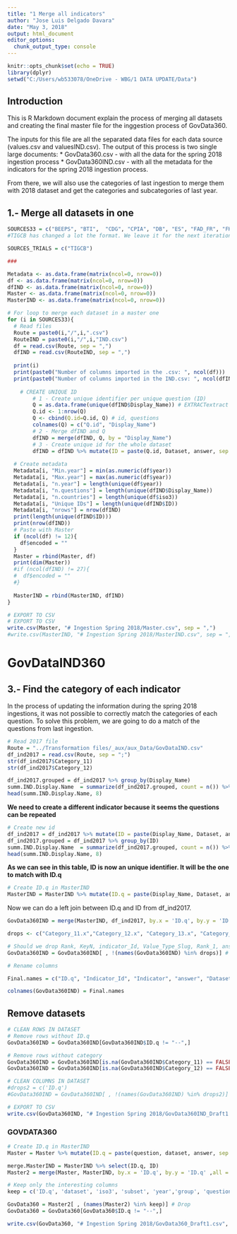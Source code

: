 ```yaml
---
title: "1 Merge all indicators"
author: "Jose Luis Delgado Davara"
date: "May 3, 2018"
output: html_document
editor_options: 
  chunk_output_type: console
---
```


```r
knitr::opts_chunk$set(echo = TRUE)
library(dplyr)
setwd("C:/Users/wb533078/OneDrive - WBG/1 DATA UPDATE/Data")
```

## Introduction

This is R Markdown document explain the process of merging all datasets and creating the final master file for the inggestion process of GovData360.

The inputs for this file are all the separated data files for each data source (values.csv and valuesIND.csv). The output of this process is two single large documents:
* GovData360.csv - with all the data for the spring 2018 ingestion process
* GovData360IND.csv - with all the metadata for the indicators for the spring 2018 ingestion process.

From there, we will also use the categories of last ingestion to merge them with 2018 dataset and get the categories and subcategories of last year.

## 1.- Merge all datasets in one

```r
SOURCES33 = c("BEEPS", "BTI",  "CDG", "CPIA", "DB", "ES", "FAD_FR", "FH", "FSI", "GCI", "GFS", "Global_Indicators", "Global_Integrity", "HRM", "IBP", "IIAG", "ILO", "IPD", "IPU", "PAM", "PAM_IAD", "PAY_EMP", "PEFA", "PFI", "PIM", "PIV", "QOG", "SC", "SGI","TI", "WBL", "WGI", "WJP")
#TIGCB has changed a lot the format. We leave it for the next iteration.

SOURCES_TRIALS = c("TIGCB") 

### 

Metadata <- as.data.frame(matrix(ncol=0, nrow=0))
df <- as.data.frame(matrix(ncol=0, nrow=0))
dfIND <- as.data.frame(matrix(ncol=0, nrow=0))
Master <- as.data.frame(matrix(ncol=0, nrow=0))
MasterIND <- as.data.frame(matrix(ncol=0, nrow=0))

# For loop to merge each dataset in a master one
for (i in SOURCES33){
  # Read files
  Route = paste0(i,"/",i,".csv")
  RouteIND = paste0(i,"/",i,"IND.csv")
  df = read.csv(Route, sep = ",")
  dfIND = read.csv(RouteIND, sep = ",")
     
  print(i)
  print(paste0("Number of columns imported in the .csv: ", ncol(df)))
  print(paste0("Number of columns imported in the IND.csv: ", ncol(dfIND)))
  
    # CREATE UNIQUE ID
        # 1 - Create unique identifier per unique question (ID)
        Q = as.data.frame(unique(dfIND$Display_Name)) # EXTRACTextract unique questions
        Q.id <- 1:nrow(Q)
        Q <- cbind(Q.id=Q.id, Q) # id, questions
        colnames(Q) = c("Q.id", "Display_Name")
        # 2 - Merge dfIND and Q
        dfIND = merge(dfIND, Q, by = "Display_Name")
        # 3 - Create unique id for the whole dataset
        dfIND = dfIND %>% mutate(ID = paste(Q.id, Dataset, answer, sep = "-"))
  
  # Create metadata
  Metadata[i, "Min.year"] = min(as.numeric(df$year))
  Metadata[i, "Max.year"] = max(as.numeric(df$year))
  Metadata[i, "n.year"] = length(unique(df$year))
  Metadata[i, "n.questions"] = length(unique(dfIND$Display_Name))
  Metadata[i, "n.countries"] = length(unique(df$iso3))
  Metadata[i, "Unique IDs"] = length(unique(dfIND$ID))
  Metadata[i, "nrows"] = nrow(dfIND)
  print(length(unique(dfIND$ID)))
  print(nrow(dfIND))
  # Paste with Master
  if (ncol(df) != 12){
    df$encoded = ""
  }
  Master = rbind(Master, df)
  print(dim(Master))
  #if (ncol(dfIND) != 27){
  #  df$encoded = ""
  #}
  
  MasterIND = rbind(MasterIND, dfIND)
}


```

```r
# EXPORT TO CSV
# EXPORT TO CSV
write.csv(Master, "# Ingestion Spring 2018/Master.csv", sep = ",")
#write.csv(MasterIND, "# Ingestion Spring 2018/MasterIND.csv", sep = ",")
```

############################################   ############################################
############################################   ############################################
############################################   ############################################

# GovDataIND360
## 3.- Find the category of each indicator

In the process of updating the information during the spring 2018 ingestions, it was not possible to correctly match the categories of each question. To solve this problem, we are going to do a match of the questions from last ingestion.

```r
# Read 2017 file
Route = "../Transformation files/_aux/aux_Data/GovDataIND.csv"
df_ind2017 = read.csv(Route, sep = ";")
str(df_ind2017$Category_11)
str(df_ind2017$Category_12)
```

```r
df_ind2017.grouped = df_ind2017 %>% group_by(Display_Name)
summ.IND.Display.Name  = summarize(df_ind2017.grouped, count = n()) %>% arrange(desc(count))
head(summ.IND.Display.Name, 8)
```

**We need to create a different indicator because it seems the questions can be repeated**

```r
# Create new id
df_ind2017 = df_ind2017 %>% mutate(ID = paste(Display_Name, Dataset, answer, sep = "-"))
df_ind2017.grouped = df_ind2017 %>% group_by(ID)
summ.IND.Display.Name  = summarize(df_ind2017.grouped, count = n()) %>% arrange(desc(count))
head(summ.IND.Display.Name, 8)
```

**As we can see in this table, ID is now an unique identifier. It will be the one to match with ID.q**

```r
# Create ID.q in MasterIND
MasterIND = MasterIND %>% mutate(ID.q = paste(Display_Name, Dataset, answer, sep = "-"))
```

Now we can do a left join between ID.q and ID from df_ind2017.

```r
GovData360IND = merge(MasterIND, df_ind2017, by.x = 'ID.q', by.y = 'ID' ,all = T) # Merge all datasets

drops <- c("Category_11.x","Category_12.x", "Category_13.x", "Category_14.x", "Category_14.x", "Category_15.x", "Category_21.x", "Category_22.x", "Category_23.x", "Category_24.x", "Category_25.x", "Category_25.x", "Category_31.x", "Category_32.x", "Category_33.x", "Category_34.x", "New1", "New2", "New3", "New4", "New5", "Rank_2", "Rank_3", "answer.y", "keyN.y", "Indicator_Id.y", "Rank", "Indicator_Name.x", "Display_Name.x", "Dataset.y")

# Should we drop Rank, KeyN, indicator_Id, Value_Type_Slug, Rank_1, answer.y and KeyN.y???
GovData360IND = GovData360IND[ , !(names(GovData360IND) %in% drops)] # Drop

# Rename columns

Final.names = c("ID.q", "Indicator_Id", "Indicator", "answer", "Dataset", "keyN", "Q.id", "ID", "Indicator_Name", "Display_Name", "Value_Type_Slug", "Units", 'Rank_1', "Category_11", "Category_12", "Category_13", "Category_14", "Category_15", "Category_21", "Category_22", "Category_23", "Category_24", "Category_25", "Category_31", "Category_32", "Category_33", "Category_34")

colnames(GovData360IND) = Final.names
```

## Remove datasets
```r
# CLEAN ROWS IN DATASET
# Remove rows without ID.q
GovData360IND = GovData360IND[GovData360IND$ID.q != "--",]

# Remove rows without category
GovData360IND = GovData360IND[is.na(GovData360IND$Category_11) == FALSE,]
GovData360IND = GovData360IND[is.na(GovData360IND$Category_12) == FALSE,]

# CLEAN COLUMNS IN DATASET
#drops2 = c('ID.q')
#GovData360IND = GovData360IND[ , !(names(GovData360IND) %in% drops2)] # Drop

# EXPORT TO CSV
write.csv(GovData360IND, "# Ingestion Spring 2018/GovData360IND_Draft1.csv", sep = ",")
```

### GOVDATA360
```r
# Create ID.q in MasterIND
Master = Master %>% mutate(ID.q = paste(question, dataset, answer, sep = "-"))

merge.MasterIND = MasterIND %>% select(ID.q, ID)
Master2 = merge(Master, MasterIND, by.x = 'ID.q', by.y = 'ID.q' ,all = T) # Merge all datasets

# Keep only the interesting columns
keep = c('ID.q', 'dataset', 'iso3', 'subset', 'year','group', 'question', 'answer', 'indicator', 'value', 'keyN', 'Indicator_id')

GovData360 = Master2[ , (names(Master2) %in% keep)] # Drop
GovData360 = GovData360[GovData360$ID.q != "--",]

write.csv(GovData360, "# Ingestion Spring 2018/GovData360_Draft1.csv", sep = ",")
```




